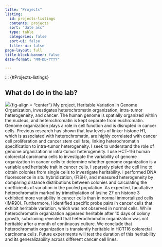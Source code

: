 ```yaml
---
title: "Projects"
listing:
  id: projects-listings
  contents: projects
  sort: "date asc"
  type: table
  categories: false
  sort-ui: false
  filter-ui: false
page-layout: full
title-block-banner: false
date-format: "MM-DD-YYYY"

---
```


::: {#Projects-listings}

## What do I do in the lab?
                                            
![](FISHworkflow.jpg){fig-align = "center"}
My project, Heritable Variation in Genome Organization, investigates heterochromatin organization, intra-tumor heterogeneity, and cancer. The human genome is spatially organized within the nucleus, and heterochromatin is kept separate from euchromatin. Genome organization plays a role in cell function and is disrupted in cancer cells. Previous research has shown that low levels of linker histone H1, which is associated with heterochromatin, are highly correlated with cancer cell proliferation and cancer stem cell fate, linking heterochromatin specification to intra-tumor heterogeneity. I seek to understand the role of genome organization in intra-tumor heterogeneity. I use HCT-116 human colorectal carcinoma cells to investigate the variability of genome organization in cancer cells to determine whether genome organization is a variable and heritable trait in cancer cells. I sparsely plated the cell line to obtain colonies from single cells to investigate heritability. I performed DNA fluorescence in situ hybridization, (FISH), and measured heterogeneity by comparing distance distributions between colonies and calculating the coefficients of variation in the pooled population. As expected, facultative heterochromatin marked by trimethylation of lysine 27 on histone 3 exhibited more variability in cancer cells than in normal immortalized cells (IMR90). Furthermore, I identified specific probe pairs in cancer cells that exhibit heritable variation, which was not observed in normal cells. While heterochromatin organization appeared heritable after 10 days of colony growth, subcloning revealed that heterochromatin organization was not heritable after a month of continuous culture. We conclude that heterochromatin organization is transiently heritable in HCT116 colorectal carcinoma cells. Future experiments will test the duration of this heritability and its generalizability across different cancer cell lines.


